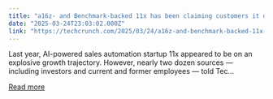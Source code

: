 ```yaml
---
title: "a16z- and Benchmark-backed 11x has been claiming customers it doesn’t have"
date: "2025-03-24T23:03:02.000Z"
link: "https://techcrunch.com/2025/03/24/a16z-and-benchmark-backed-11x-has-been-claiming-customers-it-doesnt-have/"
---
```


Last year, AI-powered sales automation startup 11x appeared to be on an explosive growth trajectory. However, nearly two dozen sources — including investors and current and former employees — told Tec...

[Read more](https://techcrunch.com/2025/03/24/a16z-and-benchmark-backed-11x-has-been-claiming-customers-it-doesnt-have/)
